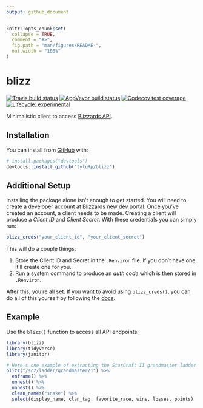 ```yaml
---
output: github_document
---
```


<!-- README.md is generated from README.Rmd. Please edit that file -->

```r
knitr::opts_chunk$set(
  collapse = TRUE,
  comment = "#>",
  fig.path = "man/figures/README-",
  out.width = "100%"
)
```
# blizz

<!-- badges: start -->
[![Travis build status](https://travis-ci.org/tyluRp/blizz.svg?branch=master)](https://travis-ci.org/tyluRp/blizz)
[![AppVeyor build status](https://ci.appveyor.com/api/projects/status/github/tyluRp/blizz?branch=master&svg=true)](https://ci.appveyor.com/project/tyluRp/blizz)
[![Codecov test coverage](https://codecov.io/gh/tyluRp/blizz/branch/master/graph/badge.svg)](https://codecov.io/gh/tyluRp/blizz?branch=master)
[![Lifecycle: experimental](https://img.shields.io/badge/lifecycle-experimental-orange.svg)](https://www.tidyverse.org/lifecycle/#experimental)
<!-- badges: end -->

Minimalistic client to access [Blizzards API](https://develop.battle.net/).

## Installation

You can install from [GitHub](https://github.com/) with:

``` r
# install.packages("devtools")
devtools::install_github("tyluRp/blizz")
```

## Additional Setup

Installing the package alone isn't enough to get started. You will need to create a developer account at Blizzards new [dev portal](https://develop.battle.net/). Once you've created an account, a client needs to be made. Creating a client will produce a _Client ID_ and _Client Secret_. With these credentials you can simply run:

```r
blizz_creds("your_client_id", "your_client_secret")
```

This will do a couple things:

1. Store the Client ID and Secret in the `.Renviron` file. If you don't have one, it'll create one for you.
2. Run a system command to produce an _auth code_ which is then stored in `.Renviron`.

After this, you're all set. If you want to avoid using `blizz_creds()`, you can do all of this yourself by following the [docs](https://develop.battle.net/documentation/guides/getting-started).

## Example

Use the `blizz()` function to access all API endpoints:

```r
library(blizz)
library(tidyverse)
library(janitor)

# Here's one example of extracting the StarCraft II grandmaster ladder
blizz("/sc2/ladder/grandmaster/1") %>% 
  enframe() %>% 
  unnest() %>% 
  unnest() %>% 
  clean_names("snake") %>% 
  select(display_name, clan_tag, favorite_race, wins, losses, points)
```


